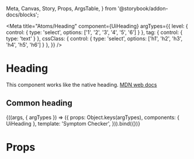   Meta, Canvas, Story, Props, ArgsTable,
} from '@storybook/addon-docs/blocks';

<Meta
  title="Atoms/Heading"
  component={UiHeading}
  argTypes={{
    level: { control: { type: 'select', options: ['1', '2', '3', '4', '5', '6'] } },
    tag: { control: { type: 'text' } },
    cssClass: { control: { type: 'select', options: ['h1', 'h2', 'h3', 'h4', 'h5', 'h6'] } },
  }}
/>

# Heading

This component works like the native heading. [MDN web docs](https://developer.mozilla.org/en-US/docs/Web/HTML/Element/Heading_Elements)

## Common heading

<Canvas>
  <Story
    name="Common"
    args={{
      level: '2',
      tag: '',
      cssClass: '',
    }}
  >
    {((args, { argTypes }) => ({
      props: Object.keys(argTypes),
      components: { UiHeading },
      template: '<UiHeading :level="level" :tag="tag" :class="cssClass">Symptom Checker</UiHeading>',
    })).bind({})}
  </Story>
</Canvas>

<ArgsTable story='Common' />

# Props

<Props of={UiHeading} />

